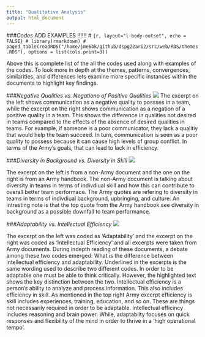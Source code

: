 ```yaml
---
title: "Qualitative Analysis"
output: html_document
---
```

###*Codes*
ADD EXAMPLES !!!!!!
# ```{r, layout="l-body-outset", echo = FALSE}
# library(rmarkdown)
# paged_table(readRDS("/home/jme6bk/github/dspg22ari2/src/web/RDS/themes.RDS"), options = list(cols.print=3))
```

Above this is complete list of the all the codes used along with examples of the codes. To look more in depth at the themes, patterns, convergences, similarities, and differences lets examine more specific instances within the documents to highlight key findings.

###*Negative Qualities vs. Negationo of Positive Qualities*
![](www/negationVSnegative.png)
The excerpt on the left shows communication as a negative quality to possses in a team, while the excerpt on the right shows communication as a negation of a positive quality in a team. This shows the difference in qualities not desired in teams compared to the effects of the absence of desired qualities in teams. For example, if someone is a poor communicator, they lack a qualitiy that would help the team succeed. In turn, communication is seen as a poor quality to possess because it can cause high levels of group conflict. In terms of the Army's goals, that can lead to lack in efficiency. 


###*Diversity in Background vs. Diversity in Skill*
![](www/diversityINteams.png)

The excerpt on the left is from a non-Army document and the one on the right is from an Army handbook. The non-Army document is talking about diversity in teams in terms of indivdiual skill and how this can contribute to overall better team performace. The Army quotes are refering to diversity in teams in terms of indivdiual background, upbringing, and culture. An intresting note is that the top quote from the Army handbook see diversity in background as a possible downfall to team performance. 

###*Adaptability vs. Intellectual Efficiency*
![](www/adaptabilityVSintellect.png)

The excerpt on the left was coded as 'Adaptability' and the excerpt on the right was coded as 'Intellectual Efficiency' and all excerpts were taken from Army documents. During indepth reading of these documents, a debate among these two codes emerged: What is the difference between intellectual efficiency and adaptability. Underlined in the excerpts is the same wording used to describe two different codes. In order to be adaptable one must be able to think critically. However, the highlighted text shows the key distinction between the two. Intellectual efficiency is a person's ability to analyze and process information. This also includes efficiency in skill. As mentioned in the top right Army excerpt efficiency is skill includes experiences, training, education, and so on. These are things not necessarily required in order to be adaptable. Intellectual efficincy includes reasoning and brain power. While, adaptabilty focuses on quick responses and flexibility of the mind in order to thrive in a 'high operational tempo'.

